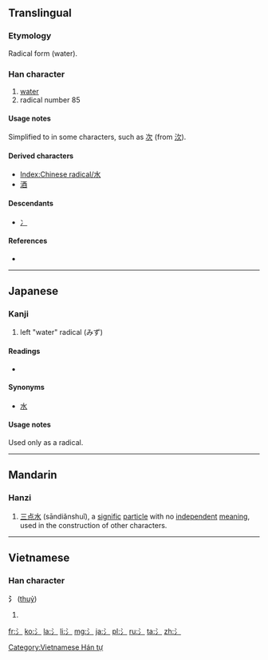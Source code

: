 {{also|水|冫}}
==Translingual==
{{stroke order|type=animate}}
{{wikipedia|radical 85}}

===Etymology===
Radical form {{Han simp|水}} (water).

===Han character===
{{Han char|rn=85|rad=水|as=00|sn=3|four=|canj=XX卜一 (XXYM), 卜一 (YM)}}

# [[water]]
# radical number 85

====Usage notes====
Simplified to {{term|冫||ice radical|sc=Hani}} in some characters, such as [[次]] (from [[㳄]]).

====Derived characters====
* [[Index:Chinese radical/水]]
* [[酒]]

====Descendants====
* [[冫]] {{qualifier|as simplification, as in 次, from 㳄}}

====References====
* {{Han ref|kx=0603.011|dkj=17085|dj=0996.010|hdz=31545.011|uh=6C35|ud=27701}}

----

==Japanese==

===Kanji===
{{ja-kanji|grade=r|rs=水00}}

# left "water" radical (みず)

====Readings====
* {{ja-readings|on=|kun=[[さんずい]] (sanzui)}}

====Synonyms====
* [[水]]

====Usage notes====
Used only as a radical.

----

==Mandarin==

===Hanzi===
{{cmn-hanzi|pin=[[shuǐ]] ([[shui3]])|wg=<sup>3</sup>}}

# [[三点水]] (sāndiǎnshuǐ), a [[signific]] [[particle]] with no [[independent]] [[meaning]], used in the construction of other characters.

----

==Vietnamese==

===Han character===
'''氵''' ([[thuỷ]])

# {{defn|lang=vi}}

[[Category:Vietnamese Hán tự]]

[[fr:氵]]
[[ko:氵]]
[[la:氵]]
[[li:氵]]
[[mg:氵]]
[[ja:氵]]
[[pl:氵]]
[[ru:氵]]
[[ta:氵]]
[[zh:氵]]